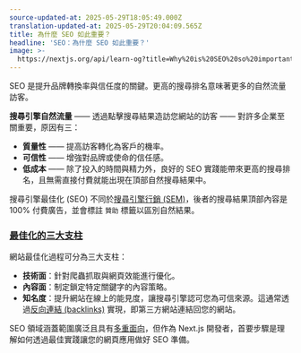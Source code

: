 ```yaml
---
source-updated-at: 2025-05-29T18:05:49.000Z
translation-updated-at: 2025-05-29T20:04:09.565Z
title: 為什麼 SEO 如此重要？
headline: 'SEO：為什麼 SEO 如此重要？'
image: >-
  https://nextjs.org/api/learn-og?title=Why%20is%20SEO%20so%20important?&amp;chapter=1
---
```


SEO 是提升品牌轉換率與信任度的關鍵。更高的搜尋排名意味著更多的自然流量訪客。

**搜尋引擎自然流量** —— 透過點擊搜尋結果造訪您網站的訪客 —— 對許多企業至關重要，原因有三：

*   **質量性** —— 提高訪客轉化為客戶的機率。
*   **可信性** —— 增強對品牌或使命的信任感。
*   **低成本** —— 除了投入的時間與精力外，良好的 SEO 實踐能帶來更高的搜尋排名，且無需直接付費就能出現在頂部自然搜尋結果中。

搜尋引擎最佳化 (SEO) 不同於[搜尋引擎行銷 (SEM)](https://learndigital.withgoogle.com/digitalgarage/course/promote-business-online/lesson/54)，後者的搜尋結果頂部內容是 100% 付費廣告，並會標註 `贊助` 標籤以區別自然結果。

### [最佳化的三大支柱](#three-pillars-of-optimization)

網站最佳化過程可分為三大支柱：

*   **技術面**：針對爬蟲抓取與網頁效能進行優化。
*   **內容面**：制定鎖定特定關鍵字的內容策略。
*   **知名度**：提升網站在線上的能見度，讓搜尋引擎認可您為可信來源。這通常透過[反向連結 (backlinks)](https://moz.com/learn/seo/backlinks) 實現，即第三方網站連結回您的網站。

SEO 領域涵蓋範圍廣泛且具有[多重面向](https://learningseo.io/)，但作為 Next.js 開發者，首要步驟是理解如何透過最佳實踐讓您的網頁應用做好 SEO 準備。
